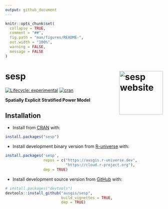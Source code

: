 ```yaml
---
output: github_document
---
```


<!-- README.md is generated from README.Rmd. Please edit that file -->

```r
knitr::opts_chunk$set(
  collapse = TRUE,
  comment = "##",
  fig.path = "man/figures/README-",
  out.width = "100%",
  warning = FALSE,
  message = FALSE
)
```

# sesp <a href="https://ausgis.github.io/sesp/"><img src="man/figures/logo.png" align="right" height="139" alt="sesp website" /></a>

<!-- badges: start -->
[![Lifecycle: experimental](https://img.shields.io/badge/lifecycle-experimental-cyan.svg)](https://lifecycle.r-lib.org/articles/stages.html#experimental)
[![cran](https://www.r-pkg.org/badges/version/sesp)](https://CRAN.R-project.org/package=sesp)
<!-- badges: end -->

**Spatially Explicit Stratified Power Model**

## Installation

- Install from [CRAN](https://CRAN.R-project.org/package=sesp) with:

``` r
install.packages("sesp")
```

- Install development binary version from [R-universe](https://ausgis.r-universe.dev/sesp) with:

``` r
install.packages('sesp',
                 repos = c("https://ausgis.r-universe.dev",
                           "https://cloud.r-project.org"),
                 dep = TRUE)
```

- Install development source version from [GitHub](https://github.com/ausgis/sesp) with:

``` r
# install.packages("devtools")
devtools::install_github("ausgis/sesp",
                         build_vignettes = TRUE,
                         dep = TRUE)
```
